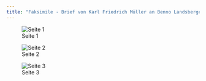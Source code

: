 ```yaml
---
title: "Faksimile - Brief von Karl Friedrich Müller an Benno Landsberger vom 07.10.1929"
---
```


![Seite 1](img/1929-07-10_Mueller_Landsberger-1.png)

![Seite 2](img/1929-07-10_Mueller_Landsberger-2.png)

![Seite 3](img/1929-07-10_Mueller_Landsberger-3.png)